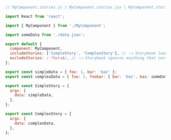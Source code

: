 ```js
// MyComponent.stories.js | MyComponent.stories.jsx | MyComponent.stories.jsx | MyComponent.stories.tsx

import React from 'react';

import { MyComponent } from './MyComponent';

import someData from './data.json';

export default {
  component: MyComponent,
  includeStories: ['SimpleStory', 'ComplexStory'], // 👈 Storybook loads these stories
  excludeStories: /.*Data$/, // 👈 Storybook ignores anything that contains Data
};

export const simpleData = { foo: 1, bar: 'baz' };
export const complexData = { foo: 1, foobar: { bar: 'baz', baz: someData } };

export const SimpleStory = {
  args: {
    data: simpleData,
  },
};

export const ComplexStory = {
  args: {
    data: complexData,
  },
};
```
